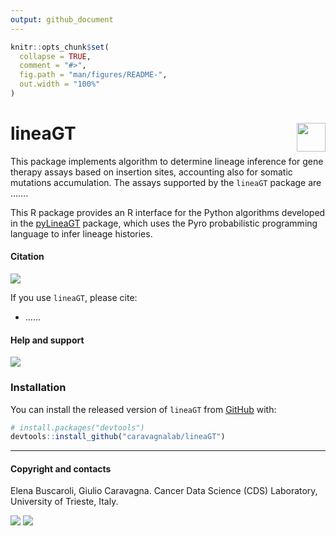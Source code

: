 ```yaml
---
output: github_document
---
```


```r
knitr::opts_chunk$set(
  collapse = TRUE,
  comment = "#>",
  fig.path = "man/figures/README-",
  out.width = "100%"
)
```

# lineaGT <a href="https://caravagnalab.github.io/LineaGT/"><img src="man/figures/logo.jpg" align="right" height="46" /></a>

This package implements algorithm to determine lineage inference for gene therapy assays based on insertion sites, accounting also for somatic mutations accumulation. The  assays supported by the `lineaGT` package are ....... 

This R package provides an R interface for the Python algorithms developed in the [pyLineaGT](https://github.com/caravagnalab/pyLineaGT) package, which uses the Pyro probabilistic programming language to infer lineage histories.


#### Citation

[![](https://img.shields.io/badge/doi-.....-red.svg)](https://doi.org/....)

If you use `lineaGT`, please cite:

-  ......

#### Help and support

[![](https://img.shields.io/badge/GitHub%20Pages-https://caravagnalab.github.io/lineaGT/-steelblue.svg)](https://caravagnalab.github.io/lineaGT)

### Installation

You can install the released version of `lineaGT` from
[GitHub](https://github.com/) with:

``` r
# install.packages("devtools")
devtools::install_github("caravagnalab/lineaGT")
```

-----

#### Copyright and contacts

Elena Buscaroli, Giulio Caravagna. Cancer Data Science (CDS) Laboratory, University of Trieste, Italy.

[![](https://img.shields.io/badge/CDS%20Lab%20Github-caravagnalab-seagreen.svg)](https://github.com/caravagnalab)
[![](https://img.shields.io/badge/CDS%20Lab%20webpage-https://www.caravagnalab.org/-red.svg)](https://www.caravagnalab.org/)
